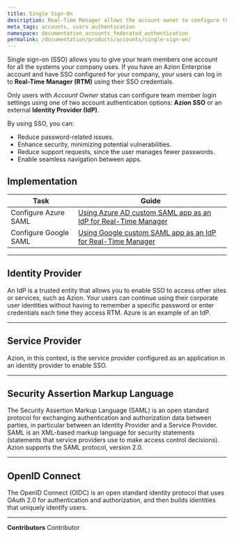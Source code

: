 ```yaml
---
title: Single Sign-On
description: Real-Time Manager allows the account owner to configure their users' login between two account authentication options, SSO from Azion or an external Identity Provider of their choice.
meta_tags: accounts, users authentication
namespace: documentation_accounts_federated_authentication
permalink: /documentation/products/accounts/single-sign-on/
---
```


Single sign-on (SSO) allows you to give your team members one account for all the systems your company uses. If you have an Azion Enterprise account and have SSO configured for your company, your users can log in to **Real-Time Manager (RTM)** using their SSO credentials.

Only users with *Account Owner* status can configure team member login settings using one of two account authentication options: **Azion SSO** or an external **Identity Provider (IdP)**.

By using SSO, you can:

- Reduce password-related issues.
- Enhance security, minimizing potential vulnerabilities.
- Reduce support requests, since the user manages fewer passwords.
- Enable seamless navigation between apps.


## Implementation

| Task | Guide |
| ---- | ----- |
| Configure Azure SAML| [Using Azure AD custom SAML app as an IdP for Real-Time Manager](/en/documentation/products/guides/sso-azure-saml/) |
| Configure Google SAML | [Using Google custom SAML app as an IdP for Real-Time Manager](/en/documentation/products/guides/sso-google-saml/) |

---

## Identity Provider

An IdP is a trusted entity that allows you to enable SSO to access other sites or services, such as Azion. Your users can continue using their corporate user identities without having to remember a specific password or enter credentials each time they access RTM. Azure is an example of an IdP.

---

## Service Provider

Azion, in this context, is the service provider configured as an application in an identity provider to enable SSO.

---

## Security Assertion Markup Language

The Security Assertion Markup Language (SAML) is an open standard protocol for exchanging authentication and authorization data between parties, in particular between an Identity Provider and a Service Provider. SAML is an XML-based markup language for security statements (statements that service providers use to make access control decisions). Azion supports the SAML protocol, version 2.0.

---

## OpenID Connect

The OpenID Connect (OIDC) is an open standard identity protocol that uses OAuth 2.0 for authentication and authorization, and then builds identities that uniquely identify users.



---


**Contributors** <ContributorList>Contributor</ContributorList>
